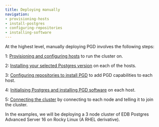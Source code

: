 ```yaml
---
title: Deploying manually
navigation:
- provisioning-hosts
- install-postgres
- configuring-repositories
- installing-software
---
```


At the highest level, manually deploying PGD involves the following steps:

1: [Provisioning and configuring hosts](provisioning-hosts) to run the cluster on.

2: [Installing your selected Postgres version](install-postgres) on each of the hosts.

3: [Configuring repositories to install PGD](configuring-repositories) to add PGD capabilities to each host.

4: [Initialising Postgres and installing PGD software](installing-software) on each host.

5: [Connecting the cluster](creating-cluster) by connecting to each node and telling it to join the cluster.

In the examples, we will be deploying a 3 node cluster of EDB Postgres Advanced Server 16 on Rocky Linux (A RHEL derivative).






